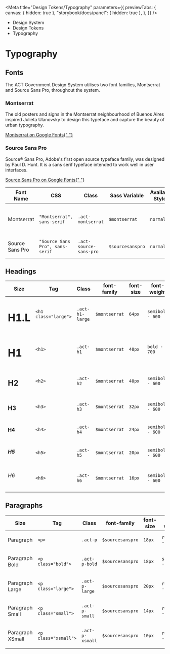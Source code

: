 
<Meta
	title="Design Tokens/Typography"
	parameters={{
		previewTabs: {
			canvas: { hidden: true },
			"storybook/docs/panel": { hidden: true },
		},
	}}
/>

<div className="act-docs-container">
	<Masthead />
	<div className="act-flex act-flex-light-purple">
		<div className="act-flex__container act-flex__container-padding-trim">
			<div className="act-flex__grid">
				<div className="act-flex__row">
					<div className="act-col__cw-12">
						<div className="act-box">
							<div className="act-breadcrumbs">
								<ul className="act-breadcrumbs__container">
									<li className="act-breadcrumbs__crumb act-h6">
										<LinkTo
											className="act-breadcrumbs__crumb__link"
											kind="system-introduction--page"
										>
											Design System <i className="fa-solid fa-angle-right"></i>
										</LinkTo>
									</li>
									<li className="act-breadcrumbs__crumb act-h6">
										<LinkTo
											className="act-breadcrumbs__crumb__link"
											kind="design-tokens-overview--page"
										>
											Design Tokens <i className="fa-solid fa-angle-right"></i>
										</LinkTo>
									</li>
									<li className="act-breadcrumbs__crumb act-h6">
										<LinkTo
											className="act-breadcrumbs__crumb__link"
											kind="design-tokens-typography--page"
										>
											Typography <i className="fa-solid fa-angle-right"></i>
										</LinkTo>
									</li>
								</ul>
							</div>
							<h1>Typography</h1>
						</div>
					</div>
				</div>
			</div>
		</div>
	</div>
	<div className="act-flex">
		<div className="act-flex__container">
			<div className="act-flex__grid">
				<div className="act-flex__row">
					<div className="act-col__cw-12">
						<div className="act-box">
							<h2>Fonts</h2>
							<p>
								The ACT Government Design System utilises two font families,
								Montserrat and Source Sans Pro, throughout the system.
							</p>
						</div>
					</div>
					<div className="act-col__cw-6">
						<div className="act-box">
							<h3>Montserrat</h3>
							<p style={{ fontFamily: "Montserrat" }}>
								The old posters and signs in the Montserrat neighbourhood of
								Buenos Aires inspired Julieta Ulanovsky to design this typeface
								and capture the beauty of urban typography.
							</p>
							<p>
								<a
									href="https://fonts.google.com/specimen/Montserrat/"
									target="_blank"
									title="Google Fonts"
								>
									Montserrat on Google Fonts{" "}
									<i className="fa-solid fa-arrow-up-right-from-square"></i>
								</a>
							</p>
						</div>
					</div>
					<div className="act-col__cw-6">
						<div className="act-box">
							<h3 style={{ fontFamily: "Source Sans Pro" }}>Source Sans Pro</h3>
							<p style={{ fontFamily: "Source Sans Pro" }}>
								Source® Sans Pro, Adobe's first open source typeface family, was
								designed by Paul D. Hunt. It is a sans serif typeface intended
								to work well in user interfaces.
							</p>
							<p>
								<a
									href="https://fonts.google.com/specimen/Source+Sans+Pro/"
									target="_blank"
									title="Google Fonts"
								>
									Source Sans Pro on Google Fonts{" "}
									<i className="fa-solid fa-arrow-up-right-from-square"></i>
								</a>
							</p>
						</div>
					</div>
					<div className="act-col__cw-12">
						<div className="act-box">
							<div className="act-table-container">
								<table className="act-table">
									<thead>
										<tr>
											<th>Font Name</th>
											<th>CSS</th>
											<th>Class</th>
											<th>Sass Variable</th>
											<th>Available Styles</th>
											<th>Available Weights</th>
										</tr>
									</thead>
									<tbody>
										<tr>
											<td>Montserrat</td>
											<td>
												<code>"Montserrat", sans-serif</code>
											</td>
											<td>
												<code className="class">.act-montserrat</code>
											</td>
											<td>
												<code className="sass-var">$montserrat</code>
											</td>
											<td>
												<code>normal</code>
											</td>
											<td>
												<code>regular - 400</code>
												<br />
												<code>semibold - 600</code>
												<br />
												<code>bold - 700</code>
											</td>
										</tr>
										<tr>
											<td>Source Sans Pro</td>
											<td>
												<code>"Source Sans Pro", sans-serif</code>
											</td>
											<td>
												<code className="class">.act-source-sans-pro</code>
											</td>
											<td>
												<code className="sass-var">$sourcesanspro</code>
											</td>
											<td>
												<code>normal</code>
											</td>
											<td>
												<code>regular - 400</code>
												<br />
												<code>semibold - 600</code>
											</td>
										</tr>
									</tbody>
								</table>
							</div>
						</div>
					</div>
				</div>
			</div>
		</div>
	</div>
	<div className="act-flex">
		<div className="act-flex__container">
			<div className="act-flex__grid">
				<div className="act-flex__row">
					<div className="act-col__cw-12">
						<div className="act-box">
							<h2>Headings</h2>
							<div className="act-table-container">
								<table className="act-table">
									<thead>
										<tr>
											<th>Size</th>
											<th>Tag</th>
											<th>Class</th>
											<th>font-family</th>
											<th>font-size</th>
											<th>font-weight</th>
											<th>line-height</th>
										</tr>
									</thead>
									<tbody>
										<tr>
											<td>
												<h1 className="large">H1.L</h1>
											</td>
											<td>
												<code className="hex">&lt;h1 class="large"&gt;</code>
											</td>
											<td>
												<code className="class">.act-h1-large</code>
											</td>
											<td>
												<code className="sass-var">$montserrat</code>
											</td>
											<td>
												<code>64px</code>
											</td>
											<td>
												<code>semibold - 600</code>
											</td>
											<td>
												<code>100%</code>
											</td>
										</tr>
										<tr>
											<td>
												<h1>H1</h1>
											</td>
											<td>
												<code className="hex">&lt;h1&gt;</code>
											</td>
											<td>
												<code className="class">.act-h1</code>
											</td>
											<td>
												<code className="sass-var">$montserrat</code>
											</td>
											<td>
												<code>48px</code>
											</td>
											<td>
												<code>bold - 700</code>
											</td>
											<td>
												<code>100%</code>
											</td>
										</tr>
										<tr>
											<td>
												<h2>H2</h2>
											</td>
											<td>
												<code className="hex">&lt;h2&gt;</code>
											</td>
											<td>
												<code className="class">.act-h2</code>
											</td>
											<td>
												<code className="sass-var">$montserrat</code>
											</td>
											<td>
												<code>40px</code>
											</td>
											<td>
												<code>semibold - 600</code>
											</td>
											<td>
												<code>120%</code>
											</td>
										</tr>
										<tr>
											<td>
												<h3>H3</h3>
											</td>
											<td>
												<code className="hex">&lt;h3&gt;</code>
											</td>
											<td>
												<code className="class">.act-h3</code>
											</td>
											<td>
												<code className="sass-var">$montserrat</code>
											</td>
											<td>
												<code>32px</code>
											</td>
											<td>
												<code>semibold - 600</code>
											</td>
											<td>
												<code>120%</code>
											</td>
										</tr>
										<tr>
											<td>
												<h4>H4</h4>
											</td>
											<td>
												<code className="hex">&lt;h4&gt;</code>
											</td>
											<td>
												<code className="class">.act-h4</code>
											</td>
											<td>
												<code className="sass-var">$montserrat</code>
											</td>
											<td>
												<code>24px</code>
											</td>
											<td>
												<code>semibold - 600</code>
											</td>
											<td>
												<code>130%</code>
											</td>
										</tr>
										<tr>
											<td>
												<h5>H5</h5>
											</td>
											<td>
												<code className="hex">&lt;h5&gt;</code>
											</td>
											<td>
												<code className="class">.act-h5</code>
											</td>
											<td>
												<code className="sass-var">$montserrat</code>
											</td>
											<td>
												<code>20px</code>
											</td>
											<td>
												<code>semibold - 600</code>
											</td>
											<td>
												<code>130%</code>
											</td>
										</tr>
										<tr>
											<td>
												<h6>H6</h6>
											</td>
											<td>
												<code className="hex">&lt;h6&gt;</code>
											</td>
											<td>
												<code className="class">.act-h6</code>
											</td>
											<td>
												<code className="sass-var">$montserrat</code>
											</td>
											<td>
												<code>16px</code>
											</td>
											<td>
												<code>semibold - 600</code>
											</td>
											<td>
												<code>130%</code>
											</td>
										</tr>
									</tbody>
								</table>
							</div>
						</div>
					</div>
				</div>
			</div>
		</div>
	</div>
	<div className="act-flex">
		<div className="act-flex__container">
			<div className="act-flex__grid">
				<div className="act-flex__row">
					<div className="act-col__cw-12">
						<div className="act-box">
							<h2>Paragraphs</h2>
							<div className="act-table-container">
								<table className="act-table">
									<thead>
										<tr>
											<th>Size</th>
											<th>Tag</th>
											<th>Class</th>
											<th>font-family</th>
											<th>font-size</th>
											<th>font-weight</th>
											<th>line-height</th>
										</tr>
									</thead>
									<tbody>
										<tr>
											<td>
												<p>Paragraph</p>
											</td>
											<td>
												<code className="hex">&lt;p&gt;</code>
											</td>
											<td>
												<code className="class">.act-p</code>
											</td>
											<td>
												<code className="sass-var">$sourcesanspro</code>
											</td>
											<td>
												<code>18px</code>
											</td>
											<td>
												<code>regular - 400</code>
											</td>
											<td>
												<code>150%</code>
											</td>
										</tr>
										<tr>
											<td>
												<p className="bold">Paragraph Bold</p>
											</td>
											<td>
												<code className="hex">&lt;p class="bold"&gt;</code>
											</td>
											<td>
												<code className="class">.act-p-bold</code>
											</td>
											<td>
												<code className="sass-var">$sourcesanspro</code>
											</td>
											<td>
												<code>18px</code>
											</td>
											<td>
												<code>semibold - 600</code>
											</td>
											<td>
												<code>150%</code>
											</td>
										</tr>
										<tr>
											<td>
												<p className="large">Paragraph Large</p>
											</td>
											<td>
												<code className="hex">&lt;p class="large"&gt;</code>
											</td>
											<td>
												<code className="class">.act-p-large</code>
											</td>
											<td>
												<code className="sass-var">$sourcesanspro</code>
											</td>
											<td>
												<code>20px</code>
											</td>
											<td>
												<code>regular - 400</code>
											</td>
											<td>
												<code>150%</code>
											</td>
										</tr>
										<tr>
											<td>
												<p className="small">Paragraph Small</p>
											</td>
											<td>
												<code className="hex">&lt;p class="small"&gt;</code>
											</td>
											<td>
												<code className="class">.act-p-small</code>
											</td>
											<td>
												<code className="sass-var">$sourcesanspro</code>
											</td>
											<td>
												<code>14px</code>
											</td>
											<td>
												<code>regular - 400</code>
											</td>
											<td>
												<code>150%</code>
											</td>
										</tr>
										<tr>
											<td>
												<p className="xsmall">Paragraph XSmall</p>
											</td>
											<td>
												<code className="hex">&lt;p class="xsmall"&gt;</code>
											</td>
											<td>
												<code className="class">.act-p-xsmall</code>
											</td>
											<td>
												<code className="sass-var">$sourcesanspro</code>
											</td>
											<td>
												<code>10px</code>
											</td>
											<td>
												<code>regular - 400</code>
											</td>
											<td>
												<code>150%</code>
											</td>
										</tr>
									</tbody>
								</table>
							</div>
						</div>
					</div>
				</div>
			</div>
		</div>
	</div>
	<AoC />
	<Footer />
</div>
